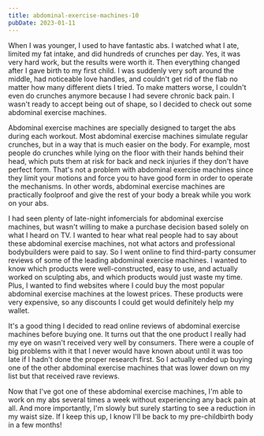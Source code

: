 ```yaml
---
title: abdominal-exercise-machines-10
pubDate: 2023-01-11
---
```


When I was younger, I used to have fantastic abs. I watched what I ate, limited my fat intake, and did hundreds of crunches per day. Yes, it was very hard work, but the results were worth it. Then everything changed after I gave birth to my first child. I was suddenly very soft around the middle, had noticeable love handles, and couldn't get rid of the flab no matter how many different diets I tried. To make matters worse, I couldn't even do crunches anymore because I had severe chronic back pain. I wasn't ready to accept being out of shape, so I decided to check out some abdominal exercise machines.

Abdominal exercise machines are specially designed to target the abs during each workout. Most abdominal exercise machines simulate regular crunches, but in a way that is much easier on the body. For example, most people do crunches while lying on the floor with their hands behind their head, which puts them at risk for back and neck injuries if they don't have perfect form. That's not a problem with abdominal exercise machines since they limit your motions and force you to have good form in order to operate the mechanisms. In other words, abdominal exercise machines are practically foolproof and give the rest of your body a break while you work on your abs.

I had seen plenty of late-night infomercials for abdominal exercise machines, but wasn't willing to make a purchase decision based solely on what I heard on TV. I wanted to hear what real people had to say about these abdominal exercise machines, not what actors and professional bodybuilders were paid to say. So I went online to find third-party consumer reviews of some of the leading abdominal exercise machines. I wanted to know which products were well-constructed, easy to use, and actually worked on sculpting abs, and which products would just waste my time. Plus, I wanted to find websites where I could buy the most popular abdominal exercise machines at the lowest prices. These products were very expensive, so any discounts I could get would definitely help my wallet.

It's a good thing I decided to read online reviews of abdominal exercise machines before buying one. It turns out that the one product I really had my eye on wasn't received very well by consumers. There were a couple of big problems with it that I never would have known about until it was too late if I hadn't done the proper research first. So I actually ended up buying one of the other abdominal exercise machines that was lower down on my list but that received rave reviews.

Now that I've got one of these abdominal exercise machines, I'm able to work on my abs several times a week without experiencing any back pain at all. And more importantly, I'm slowly but surely starting to see a reduction in my waist size. If I keep this up, I know I'll be back to my pre-childbirth body in a few months!
